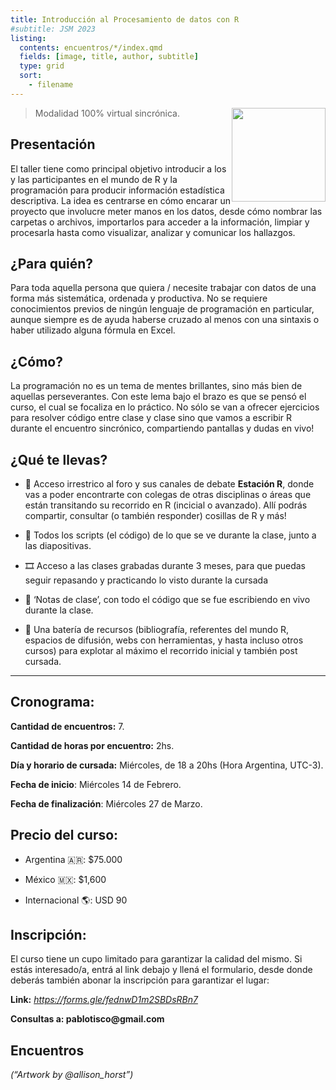 ```yaml
---
title: Introducción al Procesamiento de datos con R
#subtitle: JSM 2023
listing:
  contents: encuentros/*/index.qmd
  fields: [image, title, author, subtitle]
  type: grid
  sort:
    - filename
---
```


![](img/Logo_PNG_Baja_Mesa%20de%20trabajo%201%20copia%203.png){style="float: right;" fig-alt="Logo Estación R" width="150"}

> Modalidad 100% virtual sincrónica.

## Presentación

El taller tiene como principal objetivo introducir a los y las participantes en el mundo de R y la programación para producir información estadística descriptiva. La idea es centrarse en cómo encarar un proyecto que involucre meter manos en los datos, desde cómo nombrar las carpetas o archivos, importarlos para acceder a la información, limpiar y procesarla hasta como visualizar, analizar y comunicar los hallazgos.

## ¿Para quién?

Para toda aquella persona que quiera / necesite trabajar con datos de una forma más sistemática, ordenada y productiva. No se requiere conocimientos previos de ningún lenguaje de programación en particular, aunque siempre es de ayuda haberse cruzado al menos con una sintaxis o haber utilizado alguna fórmula en Excel.

## ¿Cómo?

La programación no es un tema de mentes brillantes, sino más bien de aquellas perseverantes. Con este lema bajo el brazo es que se pensó el curso, el cual se focaliza en lo práctico. No sólo se van a ofrecer ejercicios para resolver código entre clase y clase sino que vamos a escribir R durante el encuentro sincrónico, compartiendo pantallas y dudas en vivo!

## ¿Qué te llevas?

-   👥️ Acceso irrestrico al foro y sus canales de debate **Estación R**, donde vas a poder encontrarte con colegas de otras disciplinas o áreas que están transitando su recorrido en R (incicial o avanzado). Allí podrás compartir, consultar (o también responder) cosillas de R y más!

-   📑 Todos los scripts (el código) de lo que se ve durante la clase, junto a las diapositivas.

-   🎞️ Acceso a las clases grabadas durante 3 meses, para que puedas seguir repasando y practicando lo visto durante la cursada

-   📓 'Notas de clase', con todo el código que se fue escribiendo en vivo durante la clase.

-   🧰 Una batería de recursos (bibliografía, referentes del mundo R, espacios de difusión, webs con herramientas, y hasta incluso otros cursos) para explotar al máximo el recorrido inicial y también post cursada.

------------------------------------------------------------------------

## Cronograma:

**Cantidad de encuentros:** 7.

**Cantidad de horas por encuentro:** 2hs.

**Día y horario de cursada:** Miércoles, de 18 a 20hs (Hora Argentina, UTC-3).

**Fecha de inicio**: Miércoles 14 de Febrero.

**Fecha de finalización**: Miércoles 27 de Marzo.

## Precio del curso:

-   Argentina 🇦🇷: \$75.000

-   México 🇲🇽: \$1,600

-   Internacional 🌎: USD 90

## Inscripción:

El curso tiene un cupo limitado para garantizar la calidad del mismo. Si estás interesado/a, entrá al link debajo y llená el formulario, desde donde deberás también abonar la inscripción para garantizar el lugar:

**Link:** [*https://forms.gle/fednwD1m2SBDsRBn7*](https://forms.gle/fednwD1m2SBDsRBn7)

**Consultas a: pablotisco\@gmail.com**

## Encuentros

*("Artwork by @allison_horst")*
